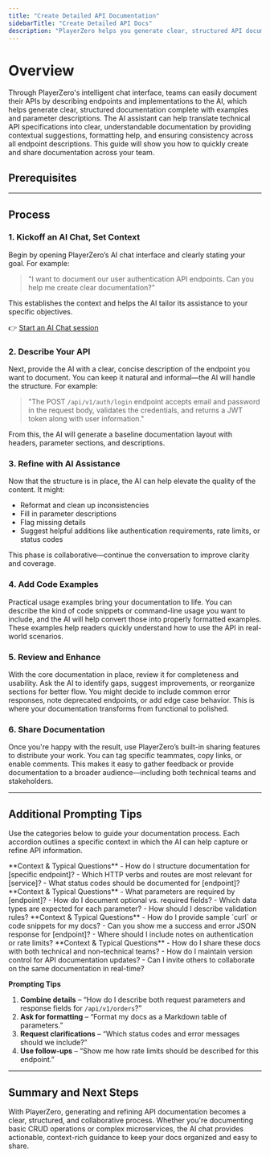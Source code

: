 ```yaml
---
title: "Create Detailed API Documentation"
sidebarTitle: "Create Detailed API Docs"
description: "PlayerZero helps you generate clear, structured API documentation using AI-based suggestions and formatting."
---
```



# Overview

Through PlayerZero's intelligent chat interface, teams can easily document their APIs by describing endpoints and implementations to the AI, which helps generate clear, structured documentation complete with examples and parameter descriptions. The AI assistant can help translate technical API specifications into clear, understandable documentation by providing contextual suggestions, formatting help, and ensuring consistency across all endpoint descriptions. This guide will show you how to quickly create and share documentation across your team.

## Prerequisites

<SourceControlManagement/>

---

## Process

### 1. Kickoff an AI Chat, Set Context
Begin by opening PlayerZero’s AI chat interface and clearly stating your goal. For example:

> "I want to document our user authentication API endpoints. Can you help me create clear documentation?"

This establishes the context and helps the AI tailor its assistance to your specific objectives.

👉 [Start an AI Chat session](https://go.playerzero.app)

### 2. Describe Your API 
Next, provide the AI with a clear, concise description of the endpoint you want to document. You can keep it natural and informal—the AI will handle the structure. For example:

> "The POST `/api/v1/auth/login` endpoint accepts email and password in the request body, validates the credentials, and returns a JWT token along with user information."

From this, the AI will generate a baseline documentation layout with headers, parameter sections, and descriptions.

### 3. Refine with AI Assistance
Now that the structure is in place, the AI can help elevate the quality of the content. It might:
- Reformat and clean up inconsistencies
- Fill in parameter descriptions
- Flag missing details
- Suggest helpful additions like authentication requirements, rate limits, or status codes

This phase is collaborative—continue the conversation to improve clarity and coverage.

### 4. Add Code Examples
Practical usage examples bring your documentation to life. You can describe the kind of code snippets or command-line usage you want to include, and the AI will help convert those into properly formatted examples. These examples help readers quickly understand how to use the API in real-world scenarios.

### 5. Review and Enhance
With the core documentation in place, review it for completeness and usability. Ask the AI to identify gaps, suggest improvements, or reorganize sections for better flow. You might decide to include common error responses, note deprecated endpoints, or add edge case behavior. This is where your documentation transforms from functional to polished.

### 6. Share Documentation
Once you're happy with the result, use PlayerZero’s built-in sharing features to distribute your work. You can tag specific teammates, copy links, or enable comments. This makes it easy to gather feedback or provide documentation to a broader audience—including both technical teams and stakeholders.

---

## Additional Prompting Tips

Use the categories below to guide your documentation process. Each accordion outlines a specific context in which the AI can help capture or refine API information.

<AccordionGroup>

  <Accordion title="Endpoint Definitions">
    **Context & Typical Questions**  
    - How do I structure documentation for [specific endpoint]?  
    - Which HTTP verbs and routes are most relevant for [service]?  
    - What status codes should be documented for [endpoint]?  
  </Accordion>

  <Accordion title="Parameter Descriptions & Validation">
    **Context & Typical Questions**  
    - What parameters are required by [endpoint]?  
    - How do I document optional vs. required fields?  
    - Which data types are expected for each parameter?  
    - How should I describe validation rules?  
  </Accordion>

  <Accordion title="Request/Response Examples">
    **Context & Typical Questions**  
    - How do I provide sample `curl` or code snippets for my docs?  
    - Can you show me a success and error JSON response for [endpoint]?  
    - Where should I include notes on authentication or rate limits?  
  </Accordion>

  <Accordion title="Collaboration & Sharing">
    **Context & Typical Questions**  
    - How do I share these docs with both technical and non-technical teams?  
    - How do I maintain version control for API documentation updates?  
    - Can I invite others to collaborate on the same documentation in real-time?  
  </Accordion>

</AccordionGroup>

**Prompting Tips**

1. **Combine details** – “How do I describe both request parameters and response fields for `/api/v1/orders`?”  
2. **Ask for formatting** – “Format my docs as a Markdown table of parameters.”  
3. **Request clarifications** – “Which status codes and error messages should we include?”  
4. **Use follow-ups** – “Show me how rate limits should be described for this endpoint.”

---

## Summary and Next Steps

With PlayerZero, generating and refining API documentation becomes a clear, structured, and collaborative process. Whether you're documenting basic CRUD operations or complex microservices, the AI chat provides actionable, context-rich guidance to keep your docs organized and easy to share.
